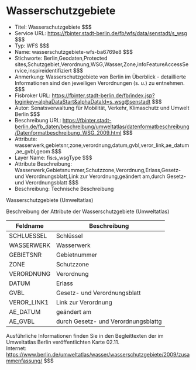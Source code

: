 # Wasserschutzgebiete
- Titel: Wasserschutzgebiete $$$
- Service URL: https://fbinter.stadt-berlin.de/fb/wfs/data/senstadt/s_wsg $$$
- Typ: WFS $$$
- Name: wasserschutzgebiete-wfs-ba6769e8 $$$
- Stichworte: Berlin,Geodaten,Protected sites,Schutzgebiet,Verordnung,WSG,Wasser,Zone,infoFeatureAccessService,inspireidentifiziert $$$
- Anmerkung: Wasserschutzgebiete von Berlin im Überblick - detaillierte Informationen sind den jeweiligen Verordnungen (s. u.) zu entnehmen. $$$
- Fisbroker URL: https://fbinter.stadt-berlin.de/fb/index.jsp?loginkey=alphaDataStart&alphaDataId=s_wsg@senstadt $$$
- Autor: Senatsverwaltung für Mobilität, Verkehr, Klimaschutz und Umwelt Berlin $$$
- Beschreibung URL: https://fbinter.stadt-berlin.de/fb_daten/beschreibung/umweltatlas/datenformatbeschreibung/Datenformatbeschreibung_WSG_2009.html $$$
- Attribute: wasserwerk,gebietsnr,zone,verordnung,datum,gvbl,veror_link,ae_datum,ae_gvbl,geom $$$
- Layer Name: fis:s_wsgType $$$
- Attribute Beschreibung: Wasserwerk,Gebietsnummer,Schutzzone,Verordnung,Erlass,Gesetz- und Verordnungsblatt,Link zur Verordnung,geändert am,durch Gesetz- und Verordnungsblatt $$$
- Beschreibung: Technische Beschreibung 

Wasserschutzgebiete (Umweltatlas)

Beschreibung der Attribute der Wasserschutzgebiete (Umweltatlas)

| Feldname     | Beschreibung                        |
| ------------ | ----------------------------------- |
| SCHLUESSEL   | Schlüssel                           |
| WASSERWERK   | Wasserwerk                          |
| GEBIETSNR    | Gebietnummer                        |
| ZONE         | Schutzzone                          |
| VERORDNUNG   | Verordnung                          |
| DATUM        | Erlass                              |
| GVBL         | Gesetz- und Verordnungsblatt        |
| VEROR\_LINK1 | Link zur Verordnung                 |
| AE\_DATUM    | geändert am                         |
| AE\_GVBL     | durch Gesetz- und Verordnungsblattg |

Ausführliche Informationen finden Sie in den Begleittexten der im Umweltatlas Berlin veröffentlichten Karte 02.11.  
Internet: https://www.berlin.de/umweltatlas/wasser/wasserschutzgebiete/2009/zusammenfassung/ $$$
